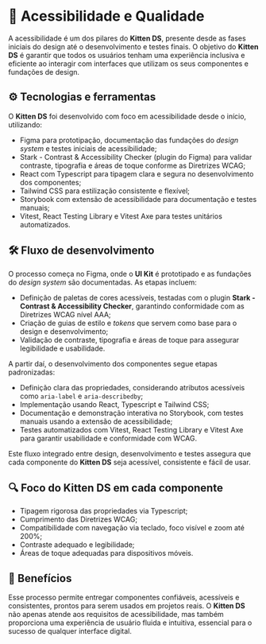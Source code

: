 
<Meta title="Sobre a acessibilidade" />

# 📐 Acessibilidade e Qualidade

A acessibilidade é um dos pilares do **Kitten DS**, presente desde as fases iniciais do design até o desenvolvimento e testes finais. O objetivo do **Kitten DS** é garantir que todos os usuários tenham uma experiência inclusiva e eficiente ao interagir com interfaces que utilizam os seus componentes e fundações de design.

## ⚙️ Tecnologias e ferramentas

O **Kitten DS** foi desenvolvido com foco em acessibilidade desde o início, utilizando:

- Figma para prototipação, documentação das fundações do *design system* e testes iniciais de acessibilidade;
- Stark - Contrast & Accessibility Checker (plugin do Figma) para validar contraste, tipografia e áreas de toque conforme as <Link className="sb-unstyled text-sm" href="https://www.w3.org/WAI/standards-guidelines/wcag/" target="_blank">Diretrizes WCAG</Link>;
- React com Typescript para tipagem clara e segura no desenvolvimento dos componentes;
- Tailwind CSS para estilização consistente e flexível;
- Storybook com extensão de acessibilidade para documentação e testes manuais;
- Vitest, React Testing Library e Vitest Axe para testes unitários automatizados.

## 🛠️ Fluxo de desenvolvimento

O processo começa no Figma, onde o **UI Kit** é prototipado e as fundações do *design system* são documentadas. As etapas incluem:

- Definição de paletas de cores acessíveis, testadas com o plugin **Stark - Contrast & Accessibility Checker**, garantindo conformidade com as <Link className="sb-unstyled text-sm" href="https://www.w3.org/WAI/standards-guidelines/wcag/" target="_blank">Diretrizes WCAG nível AAA</Link>;
- Criação de guias de estilo e *tokens* que servem como base para o design e desenvolvimento;
- Validação de contraste, tipografia e áreas de toque para assegurar legibilidade e usabilidade.

A partir daí, o desenvolvimento dos componentes segue etapas padronizadas:

- Definição clara das propriedades, considerando atributos acessíveis como `aria-label` e `aria-describedby`;
- Implementação usando React, Typescript e Tailwind CSS;
- Documentação e demonstração interativa no Storybook, com testes manuais usando a extensão de acessibilidade;
- Testes automatizados com Vitest, React Testing Library e Vitest Axe para garantir usabilidade e conformidade com WCAG.

Este fluxo integrado entre design, desenvolvimento e testes assegura que cada componente do **Kitten DS** seja acessível, consistente e fácil de usar.

## 🔍 Foco do Kitten DS em cada componente

- Tipagem rigorosa das propriedades via Typescript;
- Cumprimento das Diretrizes WCAG;
- Compatibilidade com navegação via teclado, foco visível e zoom até 200%;
- Contraste adequado e legibilidade;
- Áreas de toque adequadas para dispositivos móveis.

## 🚀 Benefícios

Esse processo permite entregar componentes confiáveis, acessíveis e consistentes, prontos para serem usados em projetos reais. O **Kitten DS** não apenas atende aos requisitos de acessibilidade, mas também proporciona uma experiência de usuário fluida e intuitiva, essencial para o sucesso de qualquer interface digital.